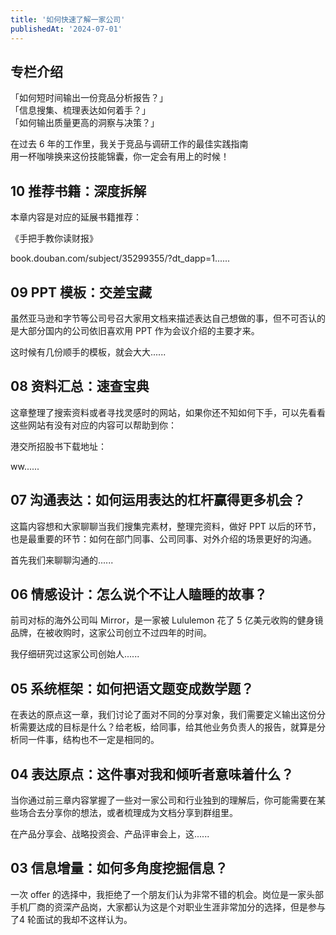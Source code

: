 ```yaml
---
title: '如何快速了解一家公司'
publishedAt: '2024-07-01'
---
```


## 专栏介绍

「如何短时间输出一份竞品分析报告？」  
「信息搜集、梳理表达如何着手？」  
「如何输出质量更高的洞察与决策？」  
  
在过去 6 年的工作里，我关于竞品与调研工作的最佳实践指南  
用一杯咖啡换来这份技能锦囊，你一定会有用上的时候！

## 10 推荐书籍：深度拆解
本章内容是对应的延展书籍推荐：

《手把手教你读财报》

book.douban.com/subject/35299355/?dt\_dapp=1......

## 09 PPT 模板：交差宝藏
虽然亚马逊和字节等公司号召大家用文档来描述表达自己想做的事，但不可否认的是大部分国内的公司依旧喜欢用 PPT 作为会议介绍的主要才来。

这时候有几份顺手的模板，就会大大......

## 08 资料汇总：速查宝典
这章整理了搜索资料或者寻找灵感时的网站，如果你还不知如何下手，可以先看看这些网站有没有对应的内容可以帮助到你：

港交所招股书下载地址：

ww......

## 07 沟通表达：如何运用表达的杠杆赢得更多机会？
这篇内容想和大家聊聊当我们搜集完素材，整理完资料，做好 PPT 以后的环节，也是最重要的环节：如何在部门同事、公司同事、对外介绍的场景更好的沟通。

首先我们来聊聊沟通的......

## 06 情感设计：怎么说个不让人瞌睡的故事？
前司对标的海外公司叫 Mirror，是一家被 Lululemon 花了 5 亿美元收购的健身镜品牌，在被收购时，这家公司创立不过四年的时间。

我仔细研究过这家公司创始人......

## 05 系统框架：如何把语文题变成数学题？
在表达的原点这一章，我们讨论了面对不同的分享对象，我们需要定义输出这份分析需要达成的目标是什么？给老板，给同事，给其他业务负责人的报告，就算是分析同一件事，结构也不一定是相同的。



## 04 表达原点：这件事对我和倾听者意味着什么？
当你通过前三章内容掌握了一些对一家公司和行业独到的理解后，你可能需要在某些场合去分享你的想法，或者梳理成为文档分享到群组里。

在产品分享会、战略投资会、产品评审会上，这......

## 03 信息增量：如何多角度挖掘信息？
一次 offer 的选择中，我拒绝了一个朋友们认为非常不错的机会。岗位是一家头部手机厂商的资深产品岗，大家都认为这是个对职业生涯非常加分的选择，但是参与了4 轮面试的我却不这样认为。

